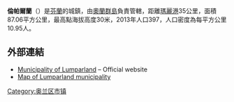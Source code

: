 '''倫帕爾蘭'''（{{lang-sv|Lumparland}}）是[[芬蘭|芬蘭]]的城鎮，由[[奧蘭群島|奧蘭群島]]負責管轄，距離[[瑪麗港|瑪麗港]]35公里，面積87.06平方公里，最高點海拔高度30米，2013年人口397，人口密度為每平方公里10.95人。

== 外部連結 ==
* [http://www.lumparland.ax/ Municipality of Lumparland] {{Wayback|url=http://www.lumparland.ax/ |date=20201209030620 }} – Official website
*  [https://web.archive.org/web/20120205014233/http://map3.navici.com/NTP.bHZtIDMxMTM2MDAuODk0MDIgNjY5MzI3OC41NTY3OCA4NjAgNTc0IDQgYmtnZCAzNTM0NzkwIDY5NzcyMjAgbW92ZXRvIHsgIkt1b3BpbyIgbGFiZWwgeyB9IHdhbGsgbGVnIHsgMCAwIH0gd2FsayBsZWcgeyAtMTEyIC01MyAtNDggMzA1IDk2IC05MSAwIDAgfSB3YWxrIGxlZyAiS3VvcGlvIiBsYWJlbCB9IHJvdXRlLmRyYXcgc2hpcG91dA==.nLRO1+RiUnDOLgp4OFf7LYK-+uE=.png Map of Lumparland municipality]

{{奧蘭行政區劃}}
{{Authority control}}
{{Finland-geo-stub}}

[[Category:奥兰区市镇|Category:奥兰区市镇]]